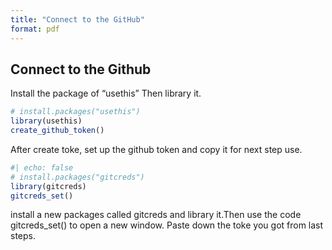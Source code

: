 ```yaml
---
title: "Connect to the GitHub"
format: pdf
---
```


## Connect to the Github

Install the package of "usethis" Then library it.

```r
# install.packages("usethis")
library(usethis)
create_github_token()
```

After create toke, set up the github token and copy it for next step use.

```r
#| echo: false
# install.packages("gitcreds")
library(gitcreds)
gitcreds_set()
```

install a new packages called gitcreds and library it.Then use the code gitcreds_set() to open a new window. Paste down the toke you got from last steps.
